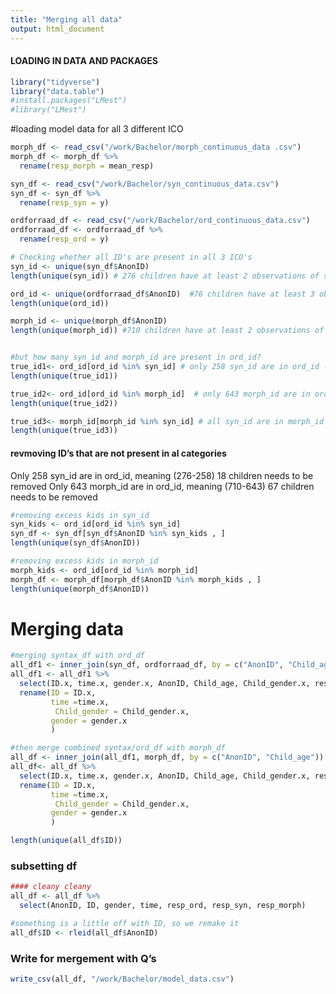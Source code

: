 ```yaml
---
title: "Merging all data"
output: html_document
---
```


#### LOADING IN DATA AND PACKAGES 
```r
library("tidyverse")
library("data.table")
#install.packages("LMest")
#library("LMest")
```

#loading model data for all 3 different ICO
````r
morph_df <- read_csv("/work/Bachelor/morph_continuous_data .csv")
morph_df <- morph_df %>% 
  rename(resp_morph = mean_resp)

syn_df <- read_csv("/work/Bachelor/syn_continuous_data.csv")
syn_df <- syn_df %>% 
  rename(resp_syn = y)

ordforraad_df <- read_csv("/work/Bachelor/ord_continuous_data.csv")
ordforraad_df <- ordforraad_df %>% 
  rename(resp_ord = y)

````


````r
# Checking whether all ID's are present in all 3 ICO's
syn_id <- unique(syn_df$AnonID) 
length(unique(syn_id)) # 276 children have at least 2 observations of syntax

ord_id <- unique(ordforraad_df$AnonID)  #76 children have at least 3 observations of ord
length(unique(ord_id))

morph_id <- unique(morph_df$AnonID)
length(unique(morph_id)) #710 children have at least 2 observations of morph


#but how many syn_id and morph_id are present in ord_id?
true_id1<- ord_id[ord_id %in% syn_id] # only 258 syn_id are in ord_id --> FIX
length(unique(true_id1))

true_id2<- ord_id[ord_id %in% morph_id]  # only 643 morph_id are in ord_id --> FIX
length(unique(true_id2))

true_id3<- morph_id[morph_id %in% syn_id] # all syn_id are in morph_id --> PERFECT :))
length(unique(true_id3))
````

#### revmoving ID's that are not present in al categories
Only 258 syn_id are in ord_id, meaning (276-258) 18 children needs to be removed
Only 643 morph_id are in ord_id, meaning (710-643) 67 children needs to be removed

````r
#removing excess kids in syn_id
syn_kids <- ord_id[ord_id %in% syn_id]
syn_df <- syn_df[syn_df$AnonID %in% syn_kids , ]
length(unique(syn_df$AnonID))

#removing excess kids in morph_id
morph_kids <- ord_id[ord_id %in% morph_id]
morph_df <- morph_df[morph_df$AnonID %in% morph_kids , ]
length(unique(morph_df$AnonID))
````


# Merging data
````r
#merging syntax_df with ord_df
all_df1 <- inner_join(syn_df, ordforraad_df, by = c("AnonID", "Child_age")) 
all_df1 <- all_df1 %>% 
  select(ID.x, time.x, gender.x, AnonID, Child_age, Child_gender.x, resp_syn,resp_ord) %>% 
  rename(ID = ID.x,
         time =time.x, 
          Child_gender = Child_gender.x,
         gender = gender.x
         )

#then merge combined syntax/ord_df with morph_df
all_df <- inner_join(all_df1, morph_df, by = c("AnonID", "Child_age"))
all_df<- all_df %>% 
  select(ID.x, time.x, gender.x, AnonID, Child_age, Child_gender.x, resp_syn,resp_ord, resp_morph) %>% 
  rename(ID = ID.x,
         time =time.x, 
          Child_gender = Child_gender.x,
         gender = gender.x
         )

length(unique(all_df$ID))
````


### subsetting df
````r
#### cleany cleany
all_df <- all_df %>% 
  select(AnonID, ID, gender, time, resp_ord, resp_syn, resp_morph)
````

````r
#something is a little off with ID, so we remake it
all_df$ID <- rleid(all_df$AnonID)
````

### Write for mergement with Q's
```r
write_csv(all_df, "/work/Bachelor/model_data.csv")
```
